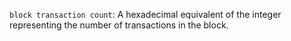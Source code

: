 `block transaction count`: A hexadecimal equivalent of the integer representing the number of transactions in the block.
